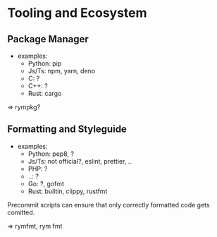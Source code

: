 # Tooling and Ecosystem

## Package Manager

* examples:
  * Python: pip
  * Js/Ts: npm, yarn, deno
  * C: ?
  * C++: ?
  * Rust: cargo

=> rympkg?

## Formatting and Styleguide

* examples:
  * Python: pep8, ?
  * Js/Ts: not official?, eslint, prettier, ..
  * PHP: ?
  * ..: ?
  * Go: ?, gofmt
  * Rust: builtin, clippy, rustfmt

Precommit scripts can ensure that only correctly formatted code gets comitted.

=> rymfmt, rym fmt

